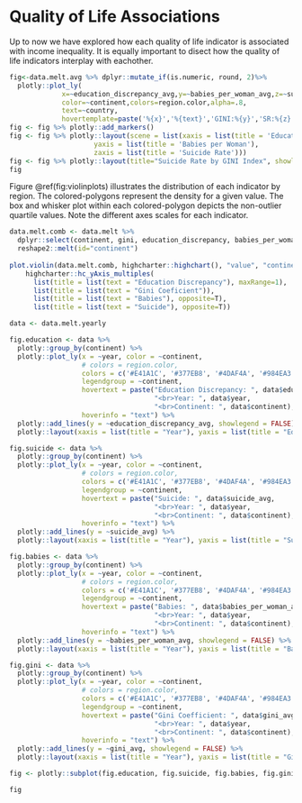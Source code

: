 # Quality of Life Associations
Up to now we have explored how each quality of life indicator is associated with income inequality. It is equally important to disect how the quality of life indicators interplay with eachother.

```r
fig<-data.melt.avg %>% dplyr::mutate_if(is.numeric, round, 2)%>%
  plotly::plot_ly(
             x=~education_discrepancy_avg,y=~babies_per_woman_avg,z=~suicide_avg,
             color=~continent,colors=region.color,alpha=.8,
             text=~country,
             hovertemplate=paste('%{x}','%{text}','GINI:%{y}','SR:%{z}',sep='<br>'))
fig <- fig %>% plotly::add_markers()
fig <- fig %>% plotly::layout(scene = list(xaxis = list(title = 'Education Discrepancy'),
                     yaxis = list(title = 'Babies per Woman'),
                     zaxis = list(title = 'Suicide Rate')))
fig <- fig %>% plotly::layout(title="Suicide Rate by GINI Index", showlegend = T)
fig
```

Figure \@ref(fig:violinplots) illustrates the distribution of each indicator by region. The colored-polygons represent the density for a given value. The box and whisker plot within each colored-polygon depicts the non-outlier quartile values. Note the different axes scales for each indicator.

```r
data.melt.comb <- data.melt %>% 
  dplyr::select(continent, gini, education_discrepancy, babies_per_woman, suicide) %>%
  reshape2::melt(id="continent")
  
plot.violin(data.melt.comb, highcharter::highchart(), "value", "continent", "variable", highcharter::data_to_boxplot(data.melt.comb, value, continent, variable), c(1, 0, 2, 3)) %>%
    highcharter::hc_yAxis_multiples(
      list(title = list(text = "Education Discrepancy"), maxRange=1),
      list(title = list(text = "Gini Coeficient")),
      list(title = list(text = "Babies"), opposite=T),
      list(title = list(text = "Suicide"), opposite=T))
```

```r
data <- data.melt.yearly

fig.education <- data %>%
  plotly::group_by(continent) %>%
  plotly::plot_ly(x = ~year, color = ~continent, 
                  # colors = region.color, 
                  colors = c('#E41A1C', '#377EB8', '#4DAF4A', '#984EA3', "#FF7F00", "#FFFF33", "#A65628"),
                  legendgroup = ~continent, 
                  hovertext = paste("Education Discrepancy: ", data$education_discrepancy_avg, 
                                    "<br>Year: ", data$year, 
                                    "<br>Continent: ", data$continent),
                  hoverinfo = "text") %>%
  plotly::add_lines(y = ~education_discrepancy_avg, showlegend = FALSE) %>%
  plotly::layout(xaxis = list(title = "Year"), yaxis = list(title = "Education Discrepancy"))

fig.suicide <- data %>%
  plotly::group_by(continent) %>%
  plotly::plot_ly(x = ~year, color = ~continent, 
                  # colors = region.color,
                  colors = c('#E41A1C', '#377EB8', '#4DAF4A', '#984EA3', "#FF7F00", "#FFFF33", "#A65628"),                  
                  legendgroup = ~continent, 
                  hovertext = paste("Suicide: ", data$suicide_avg, 
                                    "<br>Year: ", data$year, 
                                    "<br>Continent: ", data$continent),
                  hoverinfo = "text") %>%
  plotly::add_lines(y = ~suicide_avg) %>%
  plotly::layout(xaxis = list(title = "Year"), yaxis = list(title = "Suicide"))

fig.babies <- data %>%
  plotly::group_by(continent) %>%
  plotly::plot_ly(x = ~year, color = ~continent, 
                  # colors = region.color,
                  colors = c('#E41A1C', '#377EB8', '#4DAF4A', '#984EA3', "#FF7F00", "#FFFF33", "#A65628"), 
                  legendgroup = ~continent, 
                  hovertext = paste("Babies: ", data$babies_per_woman_avg, 
                                    "<br>Year: ", data$year, 
                                    "<br>Continent: ", data$continent),
                  hoverinfo = "text") %>%
  plotly::add_lines(y = ~babies_per_woman_avg, showlegend = FALSE) %>%
  plotly::layout(xaxis = list(title = "Year"), yaxis = list(title = "Babies Per Woman"))

fig.gini <- data %>%
  plotly::group_by(continent) %>%
  plotly::plot_ly(x = ~year, color = ~continent, 
                  # colors = region.color,
                  colors = c('#E41A1C', '#377EB8', '#4DAF4A', '#984EA3', "#FF7F00", "#FFFF33", "#A65628"),                  
                  legendgroup = ~continent, 
                  hovertext = paste("Gini Coefficient: ", data$gini_avg, 
                                    "<br>Year: ", data$year, 
                                    "<br>Continent: ", data$continent),
                  hoverinfo = "text") %>%
  plotly::add_lines(y = ~gini_avg, showlegend = FALSE) %>%
  plotly::layout(xaxis = list(title = "Year"), yaxis = list(title = "Gini Coefficient")) 

fig <- plotly::subplot(fig.education, fig.suicide, fig.babies, fig.gini, nrows=2, titleY = TRUE, margin = c(0.085,0.075,0.1,0.1)) %>% plotly::layout(title = "Quality of Life over Time")

fig
```



